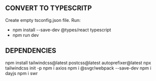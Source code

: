 ## CONVERT TO TYPESCRITP

Create empty tsconfig.json file.
Run:

- npm install --save-dev @types/react typescript
- npm run dev

## DEPENDENCIES

<!-- next.js specific instal -->

npm install tailwindcss@latest postcss@latest autoprefixer@latest
npx tailwindcss init -p
npm i axios
npm i @svgr/webpack --save-dev
npm i dayjs
npm i swr
